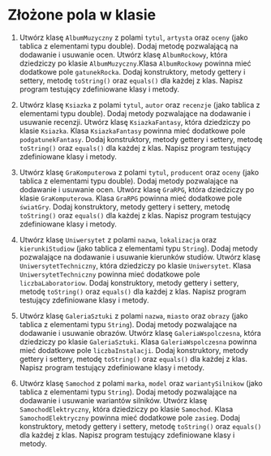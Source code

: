 # Złożone pola w klasie

1.  Utwórz klasę `AlbumMuzyczny` z polami `tytul`, `artysta` oraz `oceny` (jako tablica z elementami typu double).  Dodaj metodę pozwalającą na dodawanie i usuwanie ocen. Utwórz klasę `AlbumRockowy`, która dziedziczy po klasie `AlbumMuzyczny`.Klasa `AlbumRockowy` powinna mieć dodatkowe pole `gatunekRocka`. Dodaj konstruktory, metody gettery i settery, metodę `toString()` oraz `equals()` dla każdej z klas. Napisz program testujący zdefiniowane klasy i metody.

2. Utwórz klasę `Ksiazka` z polami `tytul`, `autor` oraz `recenzje` (jako tablica z elementami typu double). Dodaj metody pozwalające na dodawanie i usuwanie recenzji. Utwórz klasę `KsiazkaFantasy`, która dziedziczy po klasie `Ksiazka`. Klasa `KsiazkaFantasy` powinna mieć dodatkowe pole `podgatunekFantasy`. Dodaj konstruktory, metody gettery i settery, metodę `toString()` oraz `equals()` dla każdej z klas. Napisz program testujący zdefiniowane klasy i metody.

3. Utwórz klasę `GraKomputerowa` z polami `tytul`, `producent` oraz `oceny` (jako tablica z elementami typu double). Dodaj metody pozwalające na dodawanie i usuwanie ocen. Utwórz klasę `GraRPG`, która dziedziczy po klasie `GraKomputerowa`. Klasa `GraRPG` powinna mieć dodatkowe pole `światGry`. Dodaj konstruktory, metody gettery i settery, metodę `toString()` oraz `equals()` dla każdej z klas. Napisz program testujący zdefiniowane klasy i metody.

4. Utwórz klasę `Uniwersytet` z polami `nazwa`, `lokalizacja` oraz `kierunkiStudiow` (jako tablica z elementami typu `String`). Dodaj metody pozwalające na dodawanie i usuwanie kierunków studiów. Utwórz klasę `UniwersytetTechniczny`, która dziedziczy po klasie `Uniwersytet`. Klasa `UniwersytetTechniczny` powinna mieć dodatkowe pole `liczbaLaboratoriow`. Dodaj konstruktory, metody gettery i settery, metodę `toString()` oraz `equals()` dla każdej z klas. Napisz program testujący zdefiniowane klasy i metody.

5. Utwórz klasę `GaleriaSztuki` z polami `nazwa`, `miasto` oraz `obrazy` (jako tablica z elementami typu `String`). Dodaj metody pozwalające na dodawanie i usuwanie obrazów. Utwórz klasę `GaleriaWspolczesna`, która dziedziczy po klasie `GaleriaSztuki`. Klasa `GaleriaWspolczesna` powinna mieć dodatkowe pole `liczbaInstalacji`. Dodaj konstruktory, metody gettery i settery, metodę `toString()` oraz `equals()` dla każdej z klas. Napisz program testujący zdefiniowane klasy i metody.

6. Utwórz klasę `Samochod` z polami `marka`, `model` oraz `wariantySilnikow` (jako tablica z elementami typu `String`). Dodaj metody pozwalające na dodawanie i usuwanie wariantów silników. Utwórz klasę `SamochodElektryczny`, która dziedziczy po klasie `Samochod`. Klasa `SamochodElektryczny` powinna mieć dodatkowe pole `zasieg`. Dodaj konstruktory, metody gettery i settery, metodę `toString()` oraz `equals()` dla każdej z klas. Napisz program testujący zdefiniowane klasy i metody.